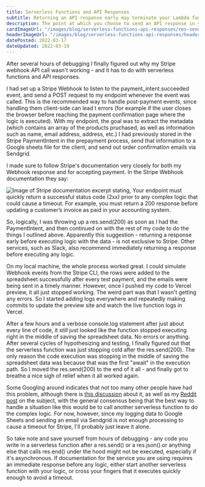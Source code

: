 ---
title: Serverless Functions and API Responses
subtitle: Returning an API response early may terminate your Lambda function.
description: The point at which you choose to send an API response in your code can affect the execution order of your serverless functions.
cardImageUrl: "/images/blog/serverless-functions-api-responses/res-send.png"
headerImageUrl: "/images/blog/serverless-functions-api-responses/header.png"
datePosted: 2022-03-17
dateUpdated: 2022-03-19
---


After several hours of debugging I finally figured out why my Stripe webhook API call wasn't working - and it has to do with serverless functions and API responses.

I had set up a Stripe Webhook to listen to the payment_intent.succeeded event, and send a POST request to my endpoint whenever the event was called. This is the recommended way to handle post-payment events, since handling them client-side can lead t errors (for example if the user closes the browser before reaching the payment confirmation page where the logic is executed). With my endpoint, the goal was to extract the metadata (which contains an array of the products pruchased, as well as information such as name, email address, address, etc.) I had previously stored in the Stripe PaymentIntent in the prepayment process, send that information to a Google sheets file for the client, and send out order confirmation emails via Sendgrid.

I made sure to follow Stripe's documentation very closely for both my Webhook response and for accepting payment. In the Stripe Webhook documentation they say:

<Image
	src={stripeDocs}
	alt="Image of Stripe documentation excerpt stating, Your endpoint must quickly return a successful status code (2xx) prior to any complex logic that could cause a timeout. For example, you must return a 200 response before updating a customer’s invoice as paid in your accounting system."
/>

So, logically, I was throwing up a res.send(200) as soon as I had the PaymentIntent, and then continued on with the rest of my code to do the things I outlined above. Apparently this suggestion - returning a response early before executing logic with the data - is not exclusive to Stripe. Other services, such as Slack, also recommend immediately returning a response before executing any logic.

On my local machine, the whole process worked great. I could simulate Webhook events from the Stripe CLI, the rows were added to the spreadsheet successfully after every test payment, and the emails were being sent in a timely manner. However, once I pushed my code to Vercel preview, it all just stopped working. The weird part was that I wasn't getting any errors. So I started adding logs everywhere and repeatedly making commits to update the preview site and watch the live function logs in Vercel.

After a few hours and a verbose console.log statement after just about every line of code, it _still_ just looked like the function stopped executing right in the middle of saving the spreadsheet data. No errors or anything. After several cycles of hypothesizing and testing, I finally figured out that the serverless function was just stopping cold after the res.send(200). The only reason the code execution was stopping in the middle of saving the spreadsheet data was because that was the first "await" in the execution path. So I moved the res.send(200) to the end of it all - and finally got to breathe a nice sigh of relief when it all worked again.

Some Googling around indicates that not too many other people have had this problem, although there is [this discussion](https://github.com/vercel/next.js/discussions/12573) about it, as well as my [Reddit post](https://www.reddit.com/r/nextjs/comments/tasbhu/serverless_api_functions_stop_executing_after/) on the subject, with the general consensus being that the best way to handle a situation like this would be to call another serverless function to do the complex logic. For now, however, since my logging data to Google Sheets and sending an email via Sendgrid is not enough processing to cause a timeout for Stripe, I'll probably just leave it alone.

So take note and save yourself from hours of debugging - any code you write in a serverless function after a res.send() or a res.json() or anything else that calls res.end() under the hood might not be executed, especially if it's asynchronous. If documentation for the service you are using requires an immediate response before any logic, either start another serverless function with your logic, or cross your fingers that it executes quickly enough to avoid a timeout.
